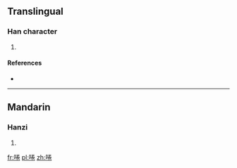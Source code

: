 ==Translingual==

===Han character===
{{Han char|rn=30|rad=口|as=08|sn=11|four=|canj=口火手山 (RFQU)}}

# {{defn|Han|sort=口08}}

====References====
* {{Han ref|kx=0196.261|hdz=10643.080|uh=5573|ud=21875}}

----

==Mandarin==

===Hanzi===
{{cmn-hanzi|pin=[[quán]] ([[quan2]])|wg=ch'üan<sup>2</sup>}}

# {{defn|lang=cmn|sort=口08}}

[[fr:啳]]
[[pl:啳]]
[[zh:啳]]